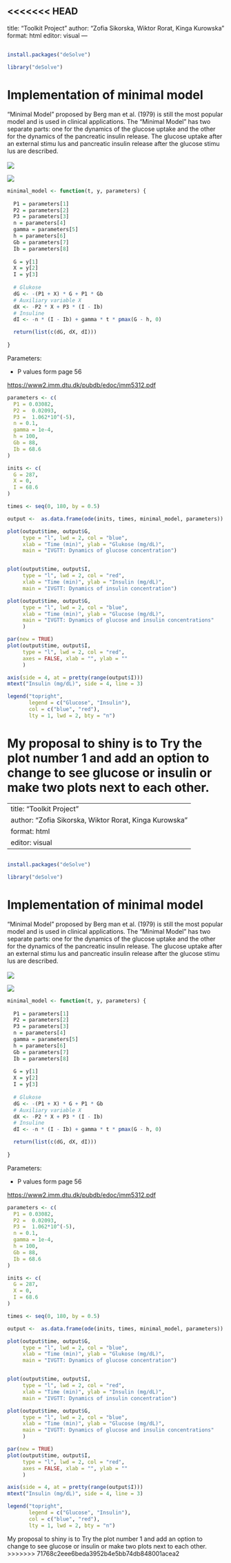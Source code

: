 <<<<<<< HEAD
---
title: "Toolkit Project"
author: "Zofia Sikorska, Wiktor Rorat, Kinga Kurowska"
format: html
editor: visual
---

## 

```r
install.packages("deSolve")
```

```r
library("deSolve")
```

# Implementation of minimal model

“Minimal Model” proposed by Berg
man et al. (1979) is still the most popular model and is
used in clinical applications. The “Minimal Model” has
two separate parts: one for the dynamics of the glucose
uptake and the other for the dynamics of the pancreatic
insulin release. The glucose uptake after an external stimu
lus and pancreatic insulin release after the glucose stimu
lus are described.\
\
![](images/clipboard-2817776180.png)

![](images/clipboard-2106076716.png)

```r
minimal_model <- function(t, y, parameters) {
  
  P1 = parameters[1]
  P2 = parameters[2]
  P3 = parameters[3]
  n = parameters[4]
  gamma = parameters[5]
  h = parameters[6]
  Gb = parameters[7]
  Ib = parameters[8]
  
  G = y[1]
  X = y[2]
  I = y[3]
  
  # Glukose
  dG <- -(P1 + X) * G + P1 * Gb
  # Auxiliary variable X
  dX <- -P2 * X + P3 * (I - Ib)
  # Insuline
  dI <- -n * (I - Ib) + gamma * t * pmax(G - h, 0)

  return(list(c(dG, dX, dI)))
  
}
```

Parameters:

-   P values form page 56

<https://www2.imm.dtu.dk/pubdb/edoc/imm5312.pdf>

```r

parameters <- c(
  P1 = 0.03082,    
  P2 =  0.02093,    
  P3 =  1.062*10^(-5),    
  n = 0.1,       
  gamma = 1e-4,  
  h = 100,       
  Gb = 88,       
  Ib = 68.6      
)

inits <- c(
  G = 287,
  X = 0,          
  I = 68.6
)
```

```r
times <- seq(0, 180, by = 0.5)

output <-  as.data.frame(ode(inits, times, minimal_model, parameters))

```

```r
plot(output$time, output$G, 
     type = "l", lwd = 2, col = "blue",
     xlab = "Time (min)", ylab = "Glukose (mg/dL)",
     main = "IVGTT: Dynamics of glucose concentration")


plot(output$time, output$I, 
     type = "l", lwd = 2, col = "red",
     xlab = "Time (min)", ylab = "Insulin (mg/dL)",
     main = "IVGTT: Dynamics of insulin concentration")
```

```r

plot(output$time, output$G, 
     type = "l", lwd = 2, col = "blue",
     xlab = "Time (min)", ylab = "Glucose (mg/dL)",
     main = "IVGTT: Dynamics of glucose and insulin concentrations"
     )

par(new = TRUE)
plot(output$time, output$I, 
     type = "l", lwd = 2, col = "red",
     axes = FALSE, xlab = "", ylab = ""
     )

axis(side = 4, at = pretty(range(output$I)))
mtext("Insulin (mg/dL)", side = 4, line = 3)

legend("topright", 
       legend = c("Glucose", "Insulin"),
       col = c("blue", "red"), 
       lty = 1, lwd = 2, bty = "n")
```

My proposal to shiny is to Try the plot number 1 and add an option to change to see glucose or insulin or make two plots next to each other.
=======
---
title: "Toolkit Project"
author: "Zofia Sikorska, Wiktor Rorat, Kinga Kurowska"
format: html
editor: visual
---

## 

```r
install.packages("deSolve")
```

```r
library("deSolve")
```

# Implementation of minimal model

“Minimal Model” proposed by Berg
man et al. (1979) is still the most popular model and is
used in clinical applications. The “Minimal Model” has
two separate parts: one for the dynamics of the glucose
uptake and the other for the dynamics of the pancreatic
insulin release. The glucose uptake after an external stimu
lus and pancreatic insulin release after the glucose stimu
lus are described.\
\
![](images/clipboard-2817776180.png)

![](images/clipboard-2106076716.png)

```r
minimal_model <- function(t, y, parameters) {
  
  P1 = parameters[1]
  P2 = parameters[2]
  P3 = parameters[3]
  n = parameters[4]
  gamma = parameters[5]
  h = parameters[6]
  Gb = parameters[7]
  Ib = parameters[8]
  
  G = y[1]
  X = y[2]
  I = y[3]
  
  # Glukose
  dG <- -(P1 + X) * G + P1 * Gb
  # Auxiliary variable X
  dX <- -P2 * X + P3 * (I - Ib)
  # Insuline
  dI <- -n * (I - Ib) + gamma * t * pmax(G - h, 0)

  return(list(c(dG, dX, dI)))
  
}
```

Parameters:

-   P values form page 56

<https://www2.imm.dtu.dk/pubdb/edoc/imm5312.pdf>

```r

parameters <- c(
  P1 = 0.03082,    
  P2 =  0.02093,    
  P3 =  1.062*10^(-5),    
  n = 0.1,       
  gamma = 1e-4,  
  h = 100,       
  Gb = 88,       
  Ib = 68.6      
)

inits <- c(
  G = 287,
  X = 0,          
  I = 68.6
)
```

```r
times <- seq(0, 180, by = 0.5)

output <-  as.data.frame(ode(inits, times, minimal_model, parameters))

```

```r
plot(output$time, output$G, 
     type = "l", lwd = 2, col = "blue",
     xlab = "Time (min)", ylab = "Glukose (mg/dL)",
     main = "IVGTT: Dynamics of glucose concentration")


plot(output$time, output$I, 
     type = "l", lwd = 2, col = "red",
     xlab = "Time (min)", ylab = "Insulin (mg/dL)",
     main = "IVGTT: Dynamics of insulin concentration")
```

```r

plot(output$time, output$G, 
     type = "l", lwd = 2, col = "blue",
     xlab = "Time (min)", ylab = "Glucose (mg/dL)",
     main = "IVGTT: Dynamics of glucose and insulin concentrations"
     )

par(new = TRUE)
plot(output$time, output$I, 
     type = "l", lwd = 2, col = "red",
     axes = FALSE, xlab = "", ylab = ""
     )

axis(side = 4, at = pretty(range(output$I)))
mtext("Insulin (mg/dL)", side = 4, line = 3)

legend("topright", 
       legend = c("Glucose", "Insulin"),
       col = c("blue", "red"), 
       lty = 1, lwd = 2, bty = "n")
```

My proposal to shiny is to Try the plot number 1 and add an option to change to see glucose or insulin or make two plots next to each other.
>>>>>>> 71768c2eee6beda3952b4e5bb74db848001acea2
